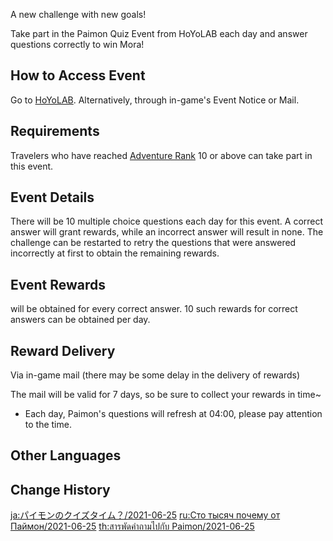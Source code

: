 {{EventTabs
|rootpage = A Thousand Questions With Paimon/2021-06-25
}}
{{Event
|name              = A Thousand Questions With Paimon 2021-06-25
|image             = A Thousand Questions With Paimon 2021-06-25.jpg
|type              = Web
|time_known        = yes <!--server time for this round-->
|time_start        = 2021-06-25 13:00
|time_end          = 2021-06-27 23:59
|link              = https://www.hoyolab.com/article/483165
|link2             = https://webstatic-sea.mihoyo.com/ys/event/answer-question/index.html?activity_no=ace4a7a9b54f459f&utm_source=Link
|link2name         = Event Page
}}
A new challenge with new goals!

Take part in the Paimon Quiz Event from HoYoLAB each day and answer questions correctly to win Mora!

==How to Access Event==
Go to [https://webstatic-sea.mihoyo.com/ys/event/answer-question/index.html?activity_no=d2a9f2f0b4f242aa&utm_source=website HoYoLAB]. Alternatively, through in-game's Event Notice or Mail.

==Requirements==
Travelers who have reached [[Adventure Rank]] 10 or above can take part in this event.

==Event Details==
There will be 10 multiple choice questions each day for this event. A correct answer will grant rewards, while an incorrect answer will result in none. The challenge can be restarted to retry the questions that were answered incorrectly at first to obtain the remaining rewards.

==Event Rewards==
{{Item|Mora|25|x=5,000}} will be obtained for every correct answer. 10 such rewards for correct answers can be obtained per day.

==Reward Delivery==
Via in-game mail (there may be some delay in the delivery of rewards)

The mail will be valid for 7 days, so be sure to collect your rewards in time~

*Each day, Paimon's questions will refresh at 04:00, please pay attention to the time.

==Other Languages==
{{Transclude|A Thousand Questions With Paimon|Other Languages}}

==Change History==
{{Change History|1.6}}

[[ja:パイモンのクイズタイム？/2021-06-25]]
[[ru:Сто тысяч почему от Паймон/2021-06-25]]
[[th:สารพัดคำถามไปกับ Paimon/2021-06-25]]